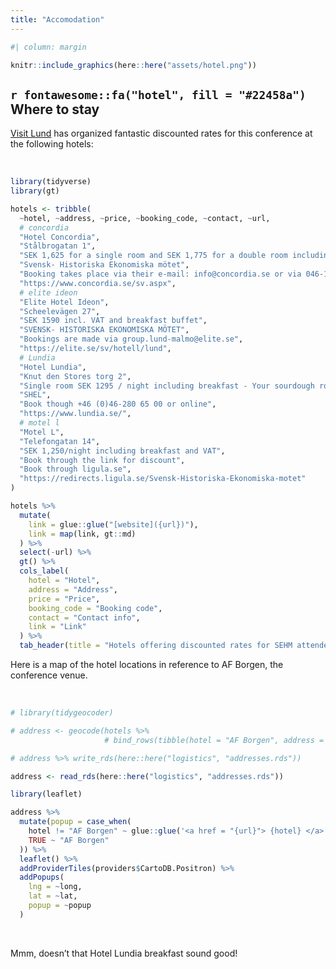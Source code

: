 ```yaml
---
title: "Accomodation"
---
```


```r
#| column: margin

knitr::include_graphics(here::here("assets/hotel.png"))
```


## `r fontawesome::fa("hotel", fill = "#22458a")` Where to stay

[Visit Lund](https://visitlund.se/en) has organized fantastic discounted rates for this conference at the following hotels:

<br>

```r
library(tidyverse)
library(gt)

hotels <- tribble(
  ~hotel, ~address, ~price, ~booking_code, ~contact, ~url,
  # concordia
  "Hotel Concordia",
  "Stålbrogatan 1",
  "SEK 1,625 for a single room and SEK 1,775 for a double room including breakfast buffet",
  "Svensk- Historiska Ekonomiska mötet",
  "Booking takes place via their e-mail: info@concordia.se or via 046-135050",
  "https://www.concordia.se/sv.aspx",
  # elite ideon
  "Elite Hotel Ideon",
  "Scheelevägen 27",
  "SEK 1590 incl. VAT and breakfast buffet",
  "SVENSK- HISTORISKA EKONOMISKA MÖTET",
  "Bookings are made via group.lund-malmo@elite.se",
  "https://elite.se/sv/hotell/lund",
  # Lundia
  "Hotel Lundia",
  "Knut den Stores torg 2",
  "Single room SEK 1295 / night including breakfast - Your sourdough roll is baked in Lund, the juice is freshly squeezed just before it is bottled, your yogurt is topped with a really good granola and your coffee is brewed from locally roasted beans.",
  "SHEL",
  "Book though +46 (0)46-280 65 00 or online",
  "https://www.lundia.se/",
  # motel l
  "Motel L",
  "Telefongatan 14",
  "SEK 1,250/night including breakfast and VAT",
  "Book through the link for discount",
  "Book through ligula.se",
  "https://redirects.ligula.se/Svensk-Historiska-Ekonomiska-motet"
)

hotels %>%
  mutate(
    link = glue::glue("[website]({url})"),
    link = map(link, gt::md)
  ) %>%
  select(-url) %>%
  gt() %>%
  cols_label(
    hotel = "Hotel",
    address = "Address",
    price = "Price",
    booking_code = "Booking code",
    contact = "Contact info",
    link = "Link"
  ) %>%
  tab_header(title = "Hotels offering discounted rates for SEHM attendees")

```


Here is a map of the hotel locations in reference to AF Borgen, the conference venue.

<br>

```r
# library(tidygeocoder)

# address <- geocode(hotels %>% 
                     # bind_rows(tibble(hotel = "AF Borgen", address = "Sandgatan 2, 223 50 Lund")), address = address)

# address %>% write_rds(here::here("logistics", "addresses.rds"))

address <- read_rds(here::here("logistics", "addresses.rds"))

library(leaflet)

address %>%
  mutate(popup = case_when(
    hotel != "AF Borgen" ~ glue::glue('<a href = "{url}"> {hotel} </a>'),
    TRUE ~ "AF Borgen"
  )) %>%
  leaflet() %>%
  addProviderTiles(providers$CartoDB.Positron) %>%
  addPopups(
    lng = ~long,
    lat = ~lat,
    popup = ~popup
  )
```

<br>

Mmm, doesn't that Hotel Lundia breakfast sound good!
